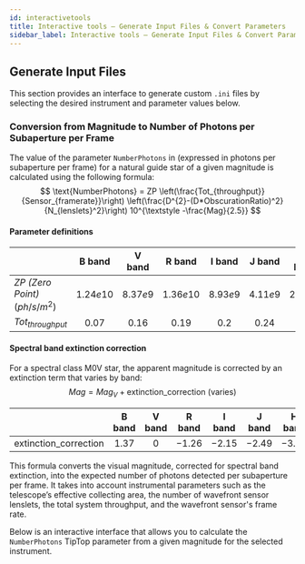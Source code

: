 ```yaml
---
id: interactivetools
title: Interactive tools – Generate Input Files & Convert Parameters
sidebar_label: Interactive tools – Generate Input Files & Convert Parameters
---
```




## Generate Input Files

This section provides an interface to generate custom `.ini` files by selecting the desired instrument and parameter values below.

<IniGenerator />


### Conversion from Magnitude to Number of Photons per Subaperture per Frame
The value of the parameter `NumberPhotons` in (expressed in photons per subaperture per frame) for a natural guide star 
of a given magnitude is calculated using the following formula:
$$
\text{NumberPhotons} = ZP \left(\frac{Tot_{throughput}}{Sensor_{framerate}}\right) \left(\frac{D^{2}-(D*ObscurationRatio)^2}{N_{lenslets}^2}\right) 10^{\textstyle -\frac{Mag}{2.5}}
$$
#### Parameter definitions
|                     | B band     | V band    | R band   | I band    | J band   | H band  | K band  |
|---------------------|:----------:|:---------:|:--------:|:---------:|:--------:|:-------:|:-------:|
| $ZP$ _(Zero Point)_ $(ph/s/m^2)$ | $1.24e10$ | $8.37e9$ | $1.36e10$ | $8.93e9$ | $4.11e9$ | $2.87e9$ | $1.70e9$ |
| $Tot_{throughput}$  | $0.07$     | $0.16$    | $0.19$   | $0.2$   | $0.24$ | $0.26$ | $0.26$ |


#### Spectral band extinction correction
For a spectral class M0V star, the apparent magnitude is corrected by an extinction term that varies by band:
$$
Mag = Mag_V + \text{extinction\_correction (varies)}
$$

|                     | B band     | V band    | R band   | I band    | J band   | H band  | K band  |
|---------------------|:----------:|:---------:|:--------:|:---------:|:--------:|:-------:|:-------:|
| extinction\_correction| $1.37$ | $0$ | $-1.26$ | $-2.15$ | $-2.49$ | $-3.03$ | $-3.29$ |

This formula converts the visual magnitude, corrected for spectral band extinction, into the expected number of photons detected per subaperture per frame. 
It takes into account instrumental parameters such as the telescope’s effective collecting area, the number of wavefront sensor lenslets, the total system throughput, and the wavefront sensor's frame rate.

Below is an interactive interface that allows you to calculate the `NumberPhotons` TipTop parameter from a given magnitude for the selected instrument.
<Mag2Photons />
